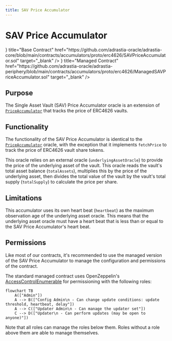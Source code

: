 ```yaml
---
title: SAV Price Accumulator
---
```



# SAV Price Accumulator

<Cards>
  <Card
    icon={<GitHubIcon />}
    title="Base Contract"
    href="https://github.com/adrastia-oracle/adrastia-core/blob/main/contracts/accumulators/proto/erc4626/SAVPriceAccumulator.sol"
    target="_blank"
  />
  <Card
    icon={<GitHubIcon />}
    title="Managed Contract"
    href="https://github.com/adrastia-oracle/adrastia-periphery/blob/main/contracts/accumulators/proto/erc4626/ManagedSAVPriceAccumulator.sol"
    target="_blank"
  />
</Cards>

## Purpose

The Single Asset Vault (SAV) Price Accumulator oracle is an extension of [`PriceAccumulator`](/oracles/accumulators/price) that tracks the price of ERC4626 vaults.

## Functionality

The functionality of the SAV Price Accumulator is identical to the [`PriceAccumulator`](/oracles/accumulators/price) oracle, with the exception that it implements `fetchPrice` to track the price of ERC4626 vault share tokens.

This oracle relies on an external oracle (`underlyingAssetOracle`) to provide the price of the underlying asset of the vault. This oracle reads the vault's total asset balance (`totalAssets`), multiplies this by the price of the underlying asset, then divides the total value of the vault by the vault's total supply (`totalSupply`) to calculate the price per share.

## Limitations

This accumulator uses its own heart beat (`heartbeat`) as the maximum observation age of the underlying asset oracle. This means that the underlying asset oracle must have a heart beat that is less than or equal to the SAV Price Accumulator's heart beat.

## Permissions

Like most of our contracts, it's recommended to use the managed version of the SAV Price Accumulator to manage the configuration and permissions of the contract.

The standard managed contract uses OpenZeppelin's [AccessControlEnumerable](https://docs.openzeppelin.com/contracts/4.x/api/access#AccessControlEnumerable) for permissioning with the following roles:

```mermaid
flowchart TB
    A(["Admin"])
    A --> B(["Config Admin\n - Can change update conditions: update threshold, heartbeat, delay"])
    A --> C(["Updater Admin\n - Can manage the updater set"])
    C --> D(["Updater\n - Can perform updates (may be open to anyone)"])
```

Note that all roles can manage the roles below them. Roles without a role above them are able to manage themselves.
